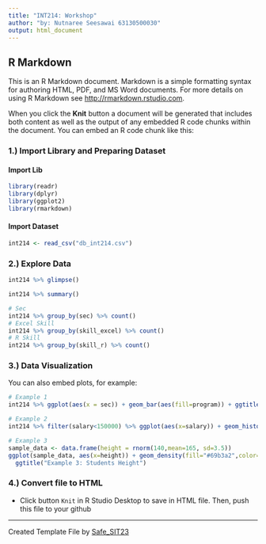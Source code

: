 ```yaml
---
title: "INT214: Workshop"
author: "by: Nutnaree Seesawai 63130500030"
output: html_document
---
```


## R Markdown
This is an R Markdown document. Markdown is a simple formatting syntax for authoring HTML, PDF, and MS Word documents. For more details on using R Markdown see <http://rmarkdown.rstudio.com>.

When you click the **Knit** button a document will be generated that includes both content as well as the output of any embedded R code chunks within the document. You can embed an R code chunk like this:

### 1.) Import Library and Preparing Dataset
#### Import Lib
```r
library(readr)
library(dplyr)
library(ggplot2)
library(rmarkdown)
```

#### Import Dataset
```r
int214 <- read_csv("db_int214.csv")
```

### 2.) Explore Data
```r
int214 %>% glimpse()
```
```r
int214 %>% summary()
```
```r
# Sec
int214 %>% group_by(sec) %>% count()
# Excel Skill
int214 %>% group_by(skill_excel) %>% count()
# R Skill
int214 %>% group_by(skill_r) %>% count()
```

### 3.) Data Visualization

You can also embed plots, for example:
```r
# Example 1
int214 %>% ggplot(aes(x = sec)) + geom_bar(aes(fill=program)) + ggtitle("Example 1: Bar Chart")
```

```r
# Example 2
int214 %>% filter(salary<150000) %>% ggplot(aes(x=salary)) + geom_histogram(bins = 10,fill="#69b3a2",color="#e9ecef") + ggtitle("Example 2: Expected Salary (THB)")
```

```r
# Example 3
sample_data <- data.frame(height = rnorm(140,mean=165, sd=3.5))
ggplot(sample_data, aes(x=height)) + geom_density(fill="#69b3a2",color="#e9ecef") + 
  ggtitle("Example 3: Students Height")
```

### 4.) Convert file to HTML
- Click button `Knit` in R Studio Desktop to save in HTML file. Then, push this file to your github

-----
Created Template File by [Safe_SIT23](https://github.com/safesit23)